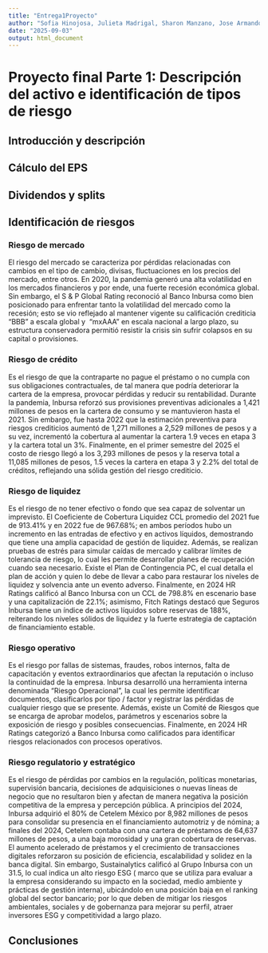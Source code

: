 ```yaml
---
title: "Entrega1Proyecto"
author: "Sofia Hinojosa, Julieta Madrigal, Sharon Manzano, Jose Armando Melchor, Isabela Torres-Septien"
date: "2025-09-03"
output: html_document
---
```


# Proyecto final Parte 1: Descripción del activo e identificación de tipos de riesgo

## Introducción y descripción

## Cálculo del EPS

## Dividendos y splits

## Identificación de riesgos

### **Riesgo de mercado**

El riesgo del mercado se caracteriza por pérdidas relacionadas con cambios en el tipo de cambio, divisas, fluctuaciones en los precios del mercado, entre otros. En 2020, la pandemia generó una alta volatilidad en los mercados financieros y por ende, una fuerte recesión económica global. Sin embargo, el S & P Global Rating reconoció al Banco Inbursa como bien posicionado para enfrentar tanto la volatilidad del mercado como la recesión; esto se vio reflejado al mantener vigente su calificación crediticia “BBB” a escala global y  “mxAAA” en escala nacional a largo plazo, su estructura conservadora permitió resistir la crisis sin sufrir colapsos en su capital o provisiones. 

### **Riesgo de crédito**

Es el riesgo de que la contraparte no pague el préstamo o no cumpla con sus obligaciones contractuales, de tal manera que podría deteriorar la cartera de la empresa, provocar pérdidas y reducir su rentabilidad. Durante la pandemia, Inbursa reforzó sus provisiones preventivas adicionales a 1,421 millones de pesos en la cartera de consumo y se mantuvieron hasta el 2021. Sin embargo, fue hasta 2022 que la estimación preventiva para riesgos crediticios aumentó de 1,271 millones a 2,529 millones de pesos y a su vez, incrementó la cobertura al aumentar la cartera 1.9 veces en etapa 3 y la cartera total un 3%. Finalmente, en el primer semestre del 2025 el costo de riesgo llegó a los 3,293 millones de pesos y la reserva total a 11,085 millones de pesos, 1.5 veces la cartera en etapa 3 y 2.2% del total de créditos, reflejando una sólida gestión del riesgo crediticio.

### **Riesgo de liquidez**

Es el riesgo de no tener efectivo o fondo que sea capaz de solventar un imprevisto. El Coeficiente de Cobertura Liquidez CCL promedio del 2021 fue de 913.41% y en 2022 fue de 967.68%; en ambos períodos hubo un incremento en las entradas de efectivo y en activos líquidos, demostrando que tiene una amplia capacidad de gestión de liquidez. Además, se realizan pruebas de estrés para simular caídas de mercado y calibrar límites de tolerancia de riesgo, lo cual les permite desarrollar planes de recuperación cuando sea necesario. Existe el Plan de Contingencia PC, el cual detalla el plan de acción y quien lo debe de llevar a cabo para restaurar los niveles de liquidez y solvencia ante un evento adverso. Finalmente, en 2024 HR Ratings calificó al Banco Inbursa con un CCL de 798.8% en escenario base y una capitalización de 22.1%; asimismo, Fitch Ratings destacó que Seguros Inbursa tiene un índice de activos líquidos sobre reservas de 188%, reiterando los niveles sólidos de liquidez y la fuerte estrategia de captación de financiamiento estable. 

### **Riesgo operativo**

Es el riesgo por fallas de sistemas, fraudes, robos internos, falta de capacitación y eventos extraordinarios que afectan la reputación o incluso la continuidad de la empresa. Inbursa desarrolló una herramienta interna denominada “Riesgo Operacional”, la cual les permite identificar documentos, clasificarlos por tipo / factor y registrar las pérdidas de cualquier riesgo que se presente. Además, existe un Comité de Riesgos que se encarga de aprobar modelos, parámetros y escenarios sobre la exposición de riesgo y posibles consecuencias. Finalmente, en 2024 HR Ratings categorizó a Banco Inbursa como calificados para identificar riesgos relacionados con procesos operativos. 

### **Riesgo regulatorio y estratégico**

Es el riesgo de pérdidas por cambios en la regulación, políticas monetarias, supervisión bancaria, decisiones de adquisiciones o nuevas líneas de negocio que no resultaron bien y afectan de manera negativa la posición competitiva de la empresa y percepción pública. A principios del 2024, Inbursa adquirió el 80% de Cetelem México por 8,982 millones de pesos para consolidar su presencia en el financiamiento automotriz y de nómina; a finales del 2024, Cetelem contaba con una cartera de préstamos de 64,637 millones de pesos, a una baja morosidad y una gran cobertura de reservas. El aumento acelerado de préstamos y el crecimiento de transacciones digitales reforzaron su posición de eficiencia, escalabilidad y solidez en la banca digital. Sin embargo, Sustainalytics calificó al Grupo Inbursa con un 31.5, lo cual indica un alto riesgo ESG ( marco que se utiliza para evaluar a la empresa considerando su impacto en la sociedad, medio ambiente y prácticas de gestión interna), ubicándolo en una posición baja en el ranking global del sector bancario; por lo que deben de mitigar los riesgos ambientales, sociales y de gobernanza para mejorar su perfil, atraer inversores ESG y competitividad a largo plazo. 

## Conclusiones
